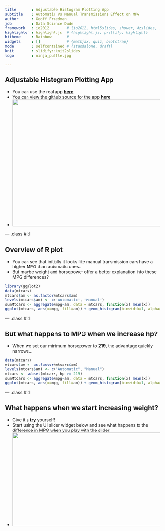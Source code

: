 ```yaml
---
title       : Adjustable Histogram Plotting App
subtitle    : Automatic Vs Manual Transmissions Effect on MPG
author      : Geoff Freedman
job         : Data Science Dude
framework   : io2012        # {io2012, html5slides, shower, dzslides, ...}
highlighter : highlight.js  # {highlight.js, prettify, highlight}
hitheme     : Rainbow       # 
widgets     : []            # {mathjax, quiz, bootstrap}
mode        : selfcontained # {standalone, draft}
knit        : slidify::knit2slides
logo        : ninja_puffle.jpg

---
```

## Adjustable Histogram Plotting App

<ul>
  <li>You can use the real app <b><a href="https://mrttackfrog.shinyapps.io/DevelopingDataProductsAssingment/" target="_blank">here</a></b></li>
  <li>You can view the github source for the app <b><a href="https://github.com/gfreedman/DevelopingDataProductsAssingment" target="_blank">here</a></b></li>
  <li><img src="assets/img/app.jpg" width="800px" height="412px"/></li>
</ul>


--- .class #id 

## Overview of R plot

<ul>
  <li>You can see that initially it looks like manual transmission cars have a higher MPG than automatic ones...</li>
  <li>But maybe weight and horsepower offer a better explanation into these MPG differences?
</ul>

```r
library(ggplot2)
data(mtcars)
mtcars$am <- as.factor(mtcars$am)
levels(mtcars$am) <- c("Automatic", "Manual")
sumMtcars <- aggregate(mpg~am, data = mtcars, function(x) mean(x))
ggplot(mtcars, aes(x=mpg, fill=am)) + geom_histogram(binwidth=1, alpha=.5, position="identity") + geom_vline(data=sumMtcars, aes(xintercept=mpg, colour=am), linetype="dashed", size=1)
```

--- .class #id 

## But what happens to MPG when we increase hp?

<ul>
  <li>When we set our minimum horsepower to <b>219</b>, the advantage quickly narrows...</li>
  </li>
</ul>



```r
data(mtcars)
mtcars$am <- as.factor(mtcars$am)
levels(mtcars$am) <- c("Automatic", "Manual")
mtcars <- subset(mtcars, hp >= 219)
sumMtcars <- aggregate(mpg~am, data = mtcars, function(x) mean(x))
ggplot(mtcars, aes(x=mpg, fill=am)) + geom_histogram(binwidth=1, alpha=.5, position="identity") + geom_vline(data=sumMtcars, aes(xintercept=mpg, colour=am), linetype="dashed", size=1)
```

--- .class #id 


## What happens when we start increasing weight?

<ul>
  <li>Give it a <b><a href="https://mrttackfrog.shinyapps.io/DevelopingDataProductsAssingment/" target="_blank">try</a></b> yourself!</li>
  <li>Start using the UI slider widget below and see what happens to the difference in MPG when you play with the slider!
  <li><img src="assets/img/ui_widget.jpg" width="538px" height="303px"/></li>
</ul>
